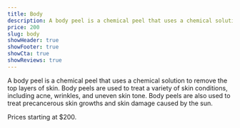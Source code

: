 ```yaml
---
title: Body
description: A body peel is a chemical peel that uses a chemical solution to remove the top layers of skin. Body peels are used to treat a variety of skin conditions, including acne, wrinkles, and uneven skin tone. Body peels are also used to treat precancerous skin growths and skin damage caused by the sun.
price: 200
slug: body
showHeader: true
showFooter: true
showCta: true
showReviews: true
---
```


A body peel is a chemical peel that uses a chemical solution to remove the top layers of skin. Body peels are used to treat a variety of skin conditions, including acne, wrinkles, and uneven skin tone. Body peels are also used to treat precancerous skin growths and skin damage caused by the sun.

Prices starting at $200.
